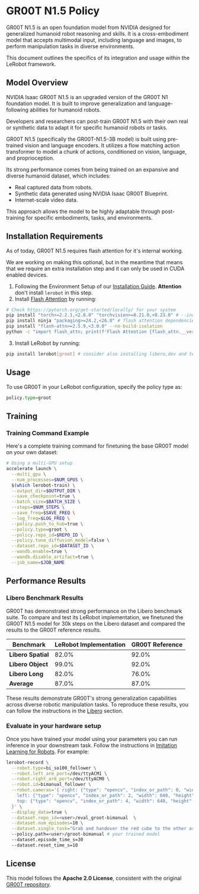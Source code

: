 # GR00T N1.5 Policy

GR00T N1.5 is an open foundation model from NVIDIA designed for generalized humanoid robot reasoning and skills. It is a cross-embodiment model that accepts multimodal input, including language and images, to perform manipulation tasks in diverse environments.

This document outlines the specifics of its integration and usage within the LeRobot framework.

## Model Overview

NVIDIA Isaac GR00T N1.5 is an upgraded version of the GR00T N1 foundation model. It is built to improve generalization and language-following abilities for humanoid robots.

Developers and researchers can post-train GR00T N1.5 with their own real or synthetic data to adapt it for specific humanoid robots or tasks.

GR00T N1.5 (specifically the GR00T-N1.5-3B model) is built using pre-trained vision and language encoders. It utilizes a flow matching action transformer to model a chunk of actions, conditioned on vision, language, and proprioception.

Its strong performance comes from being trained on an expansive and diverse humanoid dataset, which includes:

- Real captured data from robots.
- Synthetic data generated using NVIDIA Isaac GR00T Blueprint.
- Internet-scale video data.

This approach allows the model to be highly adaptable through post-training for specific embodiments, tasks, and environments.

## Installation Requirements

As of today, GR00T N1.5 requires flash attention for it's internal working.

We are working on making this optional, but in the meantime that means that we require an extra installation step and it can only be used in CUDA enabled devices.

1. Following the Environment Setup of our [Installation Guide](./installation). **Attention** don't install `lerobot` in this step.
2. Install [Flash Attention](https://github.com/Dao-AILab/flash-attention) by running:

```bash
# Check https://pytorch.org/get-started/locally/ for your system
pip install "torch>=2.2.1,<2.8.0" "torchvision>=0.21.0,<0.23.0" # --index-url https://download.pytorch.org/whl/cu1XX
pip install ninja "packaging>=24.2,<26.0" # flash attention dependencies
pip install "flash-attn>=2.5.9,<3.0.0" --no-build-isolation
python -c "import flash_attn; print(f'Flash Attention {flash_attn.__version__} imported successfully')"
```

3. Install LeRobot by running:

```bash
pip install lerobot[groot] # consider also installing libero,dev and test tags
```

## Usage

To use GR00T in your LeRobot configuration, specify the policy type as:

```python
policy.type=groot
```

## Training

### Training Command Example

Here's a complete training command for finetuning the base GR00T model on your own dataset:

```bash
# Using a multi-GPU setup
accelerate launch \
  --multi_gpu \
  --num_processes=$NUM_GPUS \
  $(which lerobot-train) \
  --output_dir=$OUTPUT_DIR \
  --save_checkpoint=true \
  --batch_size=$BATCH_SIZE \
  --steps=$NUM_STEPS \
  --save_freq=$SAVE_FREQ \
  --log_freq=$LOG_FREQ \
  --policy.push_to_hub=true \
  --policy.type=groot \
  --policy.repo_id=$REPO_ID \
  --policy.tune_diffusion_model=false \
  --dataset.repo_id=$DATASET_ID \
  --wandb.enable=true \
  --wandb.disable_artifact=true \
  --job_name=$JOB_NAME
```

## Performance Results

### Libero Benchmark Results

GR00T has demonstrated strong performance on the Libero benchmark suite. To compare and test its LeRobot implementation, we finetuned the GR00T N1.5 model for 30k steps on the Libero dataset and compared the results to the GR00T reference results.

| Benchmark          | LeRobot Implementation | GR00T Reference |
| ------------------ | ---------------------- | --------------- |
| **Libero Spatial** | 82.0%                  | 92.0%           |
| **Libero Object**  | 99.0%                  | 92.0%           |
| **Libero Long**    | 82.0%                  | 76.0%           |
| **Average**        | 87.0%                  | 87.0%           |

These results demonstrate GR00T's strong generalization capabilities across diverse robotic manipulation tasks. To reproduce these results, you can follow the instructions in the [Libero](https://huggingface.co/docs/lerobot/libero) section.

### Evaluate in your hardware setup

Once you have trained your model using your parameters you can run inference in your downstream task. Follow the instructions in [Imitation Learning for Robots](./il_robots). For example:

```bash
lerobot-record \
  --robot.type=bi_so100_follower \
  --robot.left_arm_port=/dev/ttyACM1 \
  --robot.right_arm_port=/dev/ttyACM0 \
  --robot.id=bimanual_follower \
  --robot.cameras='{ right: {"type": "opencv", "index_or_path": 0, "width": 640, "height": 480, "fps": 30},
    left: {"type": "opencv", "index_or_path": 2, "width": 640, "height": 480, "fps": 30},
    top: {"type": "opencv", "index_or_path": 4, "width": 640, "height": 480, "fps": 30},
  }' \
  --display_data=true \
  --dataset.repo_id=<user>/eval_groot-bimanual  \
  --dataset.num_episodes=10 \
  --dataset.single_task="Grab and handover the red cube to the other arm"
  --policy.path=<user>/groot-bimanual # your trained model
  --dataset.episode_time_s=30
  --dataset.reset_time_s=10
```

## License

This model follows the **Apache 2.0 License**, consistent with the original [GR00T repository](https://github.com/NVIDIA/Isaac-GR00T).
